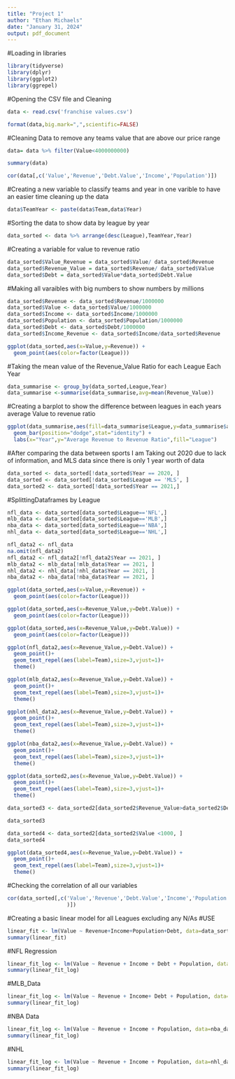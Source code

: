 ---
title: "Project 1"
author: "Ethan Michaels"
date: "January 31, 2024"
output: pdf_document
---
#Loading in libraries
```{r}
library(tidyverse)
library(dplyr)
library(ggplot2)
library(ggrepel)
```

#Opening the CSV file and Cleaning
```{r}
data <- read.csv('franchise values.csv')
```

```{r}
format(data,big.mark=",",scientific=FALSE)
```

#Cleaning Data to remove any teams value that are above our price range
```{r}
data= data %>% filter(Value<4000000000)
```

```{r}
summary(data)
```

```{r}
cor(data[,c('Value','Revenue','Debt.Value','Income','Population')])
```
#Creating a new variable to classify teams and year in one varible to have an easier time cleaning up the data
```{r}
data$TeamYear <- paste(data$Team,data$Year)
```

#Sorting the data to show data by league by year  
```{r}
data_sorted <- data %>% arrange(desc(League),TeamYear,Year)
```

#Creating a variable for value to revenue ratio
```{r}
data_sorted$Value_Revenue = data_sorted$Value/ data_sorted$Revenue
data_sorted$Revenue_Value = data_sorted$Revenue/ data_sorted$Value
data_sorted$Debt = data_sorted$Value*data_sorted$Debt.Value
```

#Making all varaibles with big numbers to show numbers by millions
```{r}
data_sorted$Revenue <- data_sorted$Revenue/1000000
data_sorted$Value <- data_sorted$Value/1000000
data_sorted$Income <- data_sorted$Income/1000000
data_sorted$Population <- data_sorted$Population/1000000
data_sorted$Debt <- data_sorted$Debt/1000000
data_sorted$Income_Revenue <- data_sorted$Income/data_sorted$Revenue

```

```{r}
ggplot(data_sorted,aes(x=Value,y=Revenue)) +
  geom_point(aes(color=factor(League)))
```

#Taking the mean value of the Revenue_Value Ratio for each League Each Year
```{r}
data_summarise <- group_by(data_sorted,League,Year)
data_summarise <-summarise(data_summarise,avg=mean(Revenue_Value))
```

#Creating a barplot to show the difference between leagues in each years average Value to revenue ratio
```{r}
ggplot(data_summarise,aes(fill=data_summarise$League,y=data_summarise$avg,x=data_summarise$Year,xlab="Year"))+
  geom_bar(position="dodge",stat="identity") +
  labs(x="Year",y="Average Revenue to Revenue Ratio",fill="League")
```

#######################################################################################################################################################
#After comparing the data between sports I am Taking out 2020 due to lack of information, and MLS data since there is only 1 year worth of data
```{r}
data_sorted <- data_sorted[!data_sorted$Year == 2020, ]
data_sorted <- data_sorted[!data_sorted$League == 'MLS', ]
data_sorted2 <- data_sorted[!data_sorted$Year == 2021,]
```

#SplittingDataframes by League
```{r}
nfl_data <- data_sorted[data_sorted$League=='NFL',]
mlb_data <- data_sorted[data_sorted$League=='MLB',]
nba_data <- data_sorted[data_sorted$League=='NBA',]
nhl_data <- data_sorted[data_sorted$League=='NHL',]
```

```{r}
nfl_data2 <- nfl_data
na.omit(nfl_data2)
nfl_data2 <- nfl_data2[!nfl_data2$Year == 2021, ]
mlb_data2 <- mlb_data[!mlb_data$Year == 2021, ]
nhl_data2 <- nhl_data[!nhl_data$Year == 2021, ]
nba_data2 <- nba_data[!nba_data$Year == 2021, ]
```

```{r}
ggplot(data_sorted,aes(x=Value,y=Revenue)) +
  geom_point(aes(color=factor(League)))
```

```{r}
ggplot(data_sorted,aes(x=Revenue_Value,y=Debt.Value)) +
  geom_point(aes(color=factor(League)))
```

```{r}
ggplot(data_sorted,aes(x=Revenue_Value,y=Debt.Value)) +
  geom_point(aes(color=factor(League)))
```


```{r}
ggplot(nfl_data2,aes(x=Revenue_Value,y=Debt.Value)) +
  geom_point()+
  geom_text_repel(aes(label=Team),size=3,vjust=1)+
  theme()
```

```{r}
ggplot(mlb_data2,aes(x=Revenue_Value,y=Debt.Value)) +
  geom_point()+
  geom_text_repel(aes(label=Team),size=3,vjust=1)+
  theme()
```

```{r}
ggplot(nhl_data2,aes(x=Revenue_Value,y=Debt.Value)) +
  geom_point()+
  geom_text_repel(aes(label=Team),size=3,vjust=1)+
  theme()
```

```{r}
ggplot(nba_data2,aes(x=Revenue_Value,y=Debt.Value)) +
  geom_point()+
  geom_text_repel(aes(label=Team),size=3,vjust=1)+
  theme()
```

```{r}
ggplot(data_sorted2,aes(x=Revenue_Value,y=Debt.Value)) +
  geom_point()+
  geom_text_repel(aes(label=Team),size=3,vjust=1)+
  theme()
```

```{r}
data_sorted3 <- data_sorted2[data_sorted2$Revenue_Value>data_sorted2$Debt.Value, ]
```

```{r}
data_sorted3 
```

```{r}
data_sorted4 <- data_sorted2[data_sorted2$Value <1000, ]
data_sorted4
```

```{r}
ggplot(data_sorted4,aes(x=Revenue_Value,y=Debt.Value)) +
  geom_point()+
  geom_text_repel(aes(label=Team),size=3,vjust=1)+
  theme()
```

#Checking the correlation of all our variables
```{r}
cor(data_sorted[,c('Value','Revenue','Debt.Value','Income','Population','Income','X..of.Seasons','Debt'
                   )])
```

#Creating a basic linear model for all Leagues excluding any N/As
#USE
```{r}
linear_fit <- lm(Value ~ Revenue+Income+Population+Debt, data=data_sorted2)
summary(linear_fit)

```

#NFL Regression
```{r}
linear_fit_log <- lm(Value ~ Revenue + Income + Debt + Population, data=nfl_data2)
summary(linear_fit_log)
```

#MLB_Data
```{r}
linear_fit_log <- lm(Value ~ Revenue + Income+ Debt + Population, data=mlb_data2)
summary(linear_fit_log)
```

#NBA Data
```{r}
linear_fit_log <- lm(Value ~ Revenue + Income + Population, data=nba_data2)
summary(linear_fit_log)
```

#NHL
```{r}
linear_fit_log <- lm(Value ~ Revenue + Income + Population, data=nhl_data2)
summary(linear_fit_log)
```

